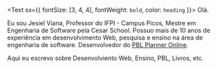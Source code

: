 <Text sx={{ fontSize: [3, 4, 4], fontWeight: `bold`, color: `heading` }}>
  Olá.
</Text>

Eu sou Jesiel Viana, Professor do IFPI - Campus Picos, 
Mestre em Engenharia de Software pela Cesar School. 
Possuo mais de 10 anos de experiência em desenvolvimento 
Web, pesquisa e ensino na área de engenharia de software. 
Desenvolvedor do <a target="blank" 
href="https://pblplanner.jesielviana.com">PBL Planner Online</a>.

Aqui eu escrevo sobre Desenvolviento Web, Ensino, PBL, Livros, etc.